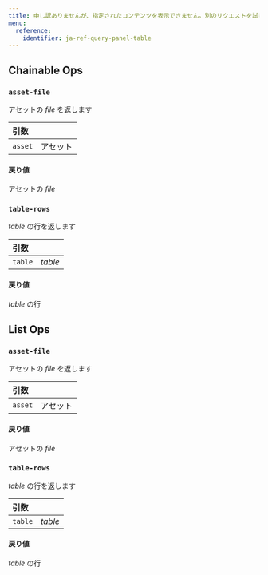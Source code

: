 ---
title: 申し訳ありませんが、指定されたコンテンツを表示できません。別のリクエストを試してください。
menu:
  reference:
    identifier: ja-ref-query-panel-table
---

## Chainable Ops
<h3 id="asset-file"><code>asset-file</code></h3>

アセットの _file_ を返します

| 引数 |  |
| :--- | :--- |
| `asset` | アセット |

#### 戻り値
アセットの _file_

<h3 id="table-rows"><code>table-rows</code></h3>

_table_ の行を返します

| 引数 |  |
| :--- | :--- |
| `table` | _table_ |

#### 戻り値
_table_ の行


## List Ops
<h3 id="asset-file"><code>asset-file</code></h3>

アセットの _file_ を返します

| 引数 |  |
| :--- | :--- |
| `asset` | アセット |

#### 戻り値
アセットの _file_

<h3 id="table-rows"><code>table-rows</code></h3>

_table_ の行を返します

| 引数 |  |
| :--- | :--- |
| `table` | _table_ |

#### 戻り値
_table_ の行